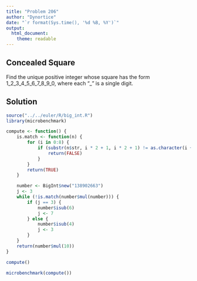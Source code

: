 ```yaml
---
title: "Problem 206"
author: "Dynortice"
date: "`r format(Sys.time(), '%d %B, %Y')`"
output:
  html_document:
    theme: readable
---
```

## Concealed Square

Find the unique positive integer whose square has the form 1_2_3_4_5_6_7_8_9_0,
where each “_” is a single digit.

## Solution
```r
source("../../euler/R/big_int.R")
library(microbenchmark)
```
```r
compute <- function() {
    is.match <- function(n) {
        for (i in 0:8) {
            if (substr(n$str, i * 2 + 1, i * 2 + 1) != as.character(i + 1)) {
                return(FALSE)
            }
        }
        return(TRUE)
    }

    number <- BigInt$new("138902663")
    j <- 3
    while (!is.match(number$mul(number))) {
        if (j == 3) {
            number$isub(6)
            j <- 7
        } else {
            number$isub(4)
            j <- 3
        }
    }
    return(number$mul(10))
}
```
```r
compute()
```
```r
microbenchmark(compute())
```
